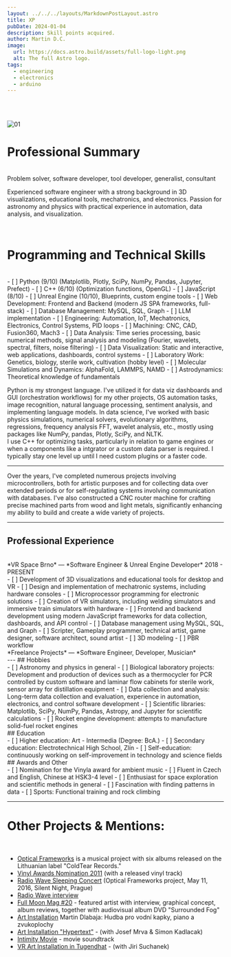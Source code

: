 ```yaml
---
layout: ../../../layouts/MarkdownPostLayout.astro
title: XP
pubDate: 2024-01-04
description: Skill points acquired.
author: Martin D.C.
image:
  url: https://docs.astro.build/assets/full-logo-light.png
  alt: The full Astro logo.
tags:
  - engineering
  - electronics
  - arduino
---
```


<br/><br/>

![01](a1.jpg)

# Professional Summary
<br/>
Problem solver, software developer, tool developer, generalist, consultant

Experienced software engineer with a strong background in 3D visualizations, educational tools, mechatronics, and electronics. Passion for astronomy and physics with practical experience in automation, data analysis, and visualization.


<br/>

# Programming and Technical Skills
<br/>
- [ ] Python (9/10) (Matplotlib, Plotly, SciPy, NumPy, Pandas, Jupyter, Prefect)
- [ ] C++ (6/10) (Optimization functions, OpenGL)
- [ ] JavaScript (8/10)
- [ ] Unreal Engine (10/10), Blueprints, custom engine tools
- [ ] Web Development: Frontend and Backend (modern JS SPA frameworks, full-stack)
- [ ] Database Management: MySQL, SQL, Graph
- [ ] LLM implementation
- [ ] Engineering: Automation, IoT, Mechatronics, Electronics, Control Systems, PID loops
- [ ] Machining: CNC, CAD, Fusion360, Mach3
- [ ] Data Analysis: Time series processing, basic numerical methods, signal analysis and modeling (Fourier, wavelets, spectral, filters, noise filtering)
- [ ] Data Visualization: Static and interactive, web applications, dashboards, control systems
- [ ] Laboratory Work: Genetics, biology, sterile work, cultivation (hobby level)
- [ ] Molecular Simulations and Dynamics: AlphaFold, LAMMPS, NAMD
- [ ] Astrodynamics: Theoretical knowledge of fundamentals

<br/>

Python is my strongest language. I've utilized it for data viz dashboards and GUI (orchestration workflows) for my other projects, OS automation tasks, image recognition, natural language processing, sentiment analysis, and implementing language models. In data science, I've worked with basic physics simulations, numerical solvers, evolutionary algorithms, regressions, frequency analysis FFT, wavelet analysis, etc., mostly using packages like NumPy, pandas, Plotly, SciPy, and NLTK. 
<br/>
I use C++ for optimizing tasks, particularly in relation to game engines or when a components like a intgrator or a custom data parser is required. I typically stay one level up until I need custom plugins or a faster code.



---


Over the years, I've completed numerous projects involving microcontrollers, both for artistic purposes and for collecting data over extended periods or for self-regulating systems involving communication with databases. I've also constructed a CNC router machine for crafting precise machined parts from wood and light metals, significantly enhancing my ability to build and create a wide variety of projects.

---


## Professional Experience
<br/>
*VR Space Brno* — *Software Engineer & Unreal Engine Developer*
2018 - PRESENT
<br/>
- [ ] Development of 3D visualizations and educational tools for desktop and VR
- [ ] Design and implementation of mechatronic systems, including hardware consoles
- [ ] Microprocessor programming for electronic solutions
- [ ] Creation of VR simulators, including welding simulators and immersive train simulators with hardware
- [ ] Frontend and backend development using modern JavaScript frameworks for data collection, dashboards, and API control
- [ ] Database management using MySQL, SQL, and Graph
- [ ] Scripter, Gameplay programmer, technical artist, game designer, software architect, sound artist
- [ ] 3D modeling
- [ ] PBR workflow
<br/>
*Freelance Projects* — *Software Engineer, Developer, Musician*
<br/>
---
## Hobbies
<br/>
- [ ] Astronomy and physics in general
- [ ] Biological laboratory projects: Development and production of devices such as a thermocycler for PCR controlled by custom software and laminar flow cabinets for sterile work, sensor array for distillation equipment
- [ ] Data collection and analysis: Long-term data collection and evaluation, experience in automation, electronics, and control software development
- [ ] Scientific libraries: Matplotlib, SciPy, NumPy, Pandas, Astropy, and Jupyter for scientific calculations
- [ ] Rocket engine development: attempts to manufacture solid-fuel rocket engines
<br/>
## Education
<br/>
- [ ] Higher education: Art - Intermedia (Degree: BcA.)
- [ ] Secondary education: Electrotechnical High School, Zlín
- [ ] Self-education: continuously working on self-improvement in technology and science fields
<br/>
## Awards and Other
<br/>
- [ ] Nomination for the Vinyla award for ambient music
- [ ] Fluent in Czech and English, Chinese at HSK3-4 level
- [ ] Enthusiast for space exploration and scientific methods in general
- [ ] Fascination with finding patterns in data
- [ ] Sports: Functional training and rock climbing

---

# Other Projects & Mentions:

<br/>

- [Optical Frameworks](https://coldtearrecords.bandcamp.com/music) is a musical project with six albums released on the Lithuanian label "ColdTear Records."
- [Vinyl Awards Nomination 2011](http://vinyla.cz/cena/optical-frameworks/) (with a released vinyl track)
- [Radio Wave Sleeping Concert](https://www.fullmoonzine.cz/novinky/analogove-usinani-silent-night-poseste) (Optical Frameworks project, May 11, 2016, Silent Night, Prague)
- [Radio Wave interview](https://wave.rozhlas.cz/optical-frameworks-hostem-poradu-wavetroniq-5266764)
- [Full Moon Mag #20](https://www.fullmoonzine.cz/full-moon-20-vanocni-idylka-s-davidem-lynchem) - featured artist with interview, graphical concept, album reviews, together with audiovisual album DVD "Surrounded Fog"
- [Art Installation](https://www.artmap.cz/martin-dlabaja-hudba-pro-vodni-kapky-piano-a-zvukoplochy-0/) Martin Dlabaja: Hudba pro vodní kapky, piano a zvukoplochy
- [Art Installation "Hypertext"](https://www.artmap.cz/hypertext-0/) - (with Josef Mrva & Simon Kadlacak)
- [Intimity Movie](https://www.csfd.cz/film/366040-intimity/) - movie soundtrack
- [VR Art Installation in Tugendhat](https://www.artmap.cz/intepretace-5-archipartitura/) - (with Jiri Suchanek)